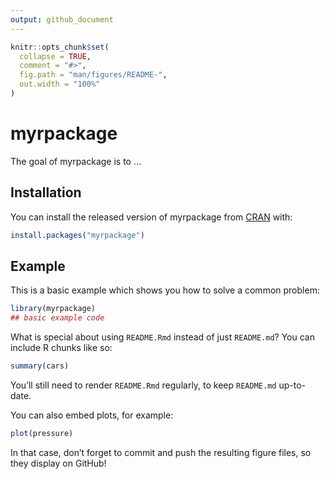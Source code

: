 ```yaml
---
output: github_document
---
```


<!-- README.md is generated from README.Rmd. Please edit that file -->

```r
knitr::opts_chunk$set(
  collapse = TRUE,
  comment = "#>",
  fig.path = "man/figures/README-",
  out.width = "100%"
)
```

# myrpackage

<!-- badges: start -->
<!-- badges: end -->

The goal of myrpackage is to ...

## Installation

You can install the released version of myrpackage from [CRAN](https://CRAN.R-project.org) with:

``` r
install.packages("myrpackage")
```

## Example

This is a basic example which shows you how to solve a common problem:

```r
library(myrpackage)
## basic example code
```

What is special about using `README.Rmd` instead of just `README.md`? You can include R chunks like so:

```r
summary(cars)
```

You'll still need to render `README.Rmd` regularly, to keep `README.md` up-to-date.

You can also embed plots, for example:

```r
plot(pressure)
```

In that case, don't forget to commit and push the resulting figure files, so they display on GitHub!
